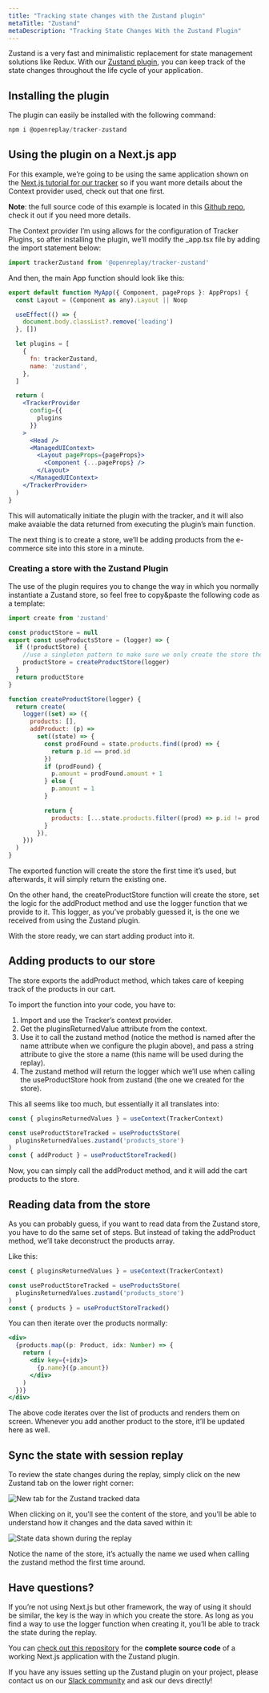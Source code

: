```yaml
---
title: "Tracking state changes with the Zustand plugin"
metaTitle: "Zustand"
metaDescription: "Tracking State Changes With the Zustand Plugin"
---
```

Zustand is a very fast and minimalistic replacement for state management solutions like Redux. With our [Zustand plugin](https://www.npmjs.com/package/@openreplay/tracker-zustand), you can keep track of the state changes throughout the life cycle of your application.

## Installing the plugin

The plugin can easily be installed with the following command:

```jsx
npm i @openreplay/tracker-zustand
```

## Using the plugin on a Next.js app

For this example, we’re going to be using the same application shown on the [Next.js tutorial for our tracker](https://docs.openreplay.com/tutorials/next) so if you want more details about the Context provider used, check out that one first.

**Note**: the full source code of this example is located in this [Github repo](https://github.com/deleteman/nextjs-commerce-example/tree/zustand-store), check it out if you need more details.

The Context provider I’m using allows for the configuration of Tracker Plugins, so after installing the plugin, we’ll modify the _app.tsx file by adding the import statement below:

```jsx
import trackerZustand from '@openreplay/tracker-zustand'
```

And then, the main App function should look like this:

```jsx
export default function MyApp({ Component, pageProps }: AppProps) {
  const Layout = (Component as any).Layout || Noop

  useEffect(() => {
    document.body.classList?.remove('loading')
  }, [])

  let plugins = [
    {
      fn: trackerZustand,
      name: 'zustand',
    },
  ]

  return (
    <TrackerProvider
      config={{
        plugins
      }}
    >
      <Head />
      <ManagedUIContext>
        <Layout pageProps={pageProps}>
          <Component {...pageProps} />
        </Layout>
      </ManagedUIContext>
    </TrackerProvider>
  )
}
```

This will automatically initiate the plugin with the tracker, and it will also make avaiable the data returned from executing the plugin’s main function.

The next thing is to create a store, we’ll be adding products from the e-commerce site into this store in a minute.

### Creating a store with the Zustand Plugin

The use of the plugin requires you to change the way in which you normally instantiate a Zustand store, so feel free to copy&paste the following code as a template:

```jsx
import create from 'zustand'

const productStore = null
export const useProductsStore = (logger) => {
  if (!productStore) {
    //use a singleton pattern to make sure we only create the store the first time around
    productStore = createProductStore(logger)
  }
  return productStore
}

function createProductStore(logger) {
  return create(
    logger((set) => ({
      products: [],
      addProduct: (p) =>
        set((state) => {
          const prodFound = state.products.find((prod) => {
            return p.id == prod.id
          })
          if (prodFound) {
            p.amount = prodFound.amount + 1
          } else {
            p.amount = 1
          }

          return {
            products: [...state.products.filter((prod) => p.id != prod.id), p],
          }
        }),
    }))
  )
}
```

The exported function will create the store the first time it’s used, but afterwards, it will simply return the existing one.

On the other hand, the createProductStore function will create the store, set the logic for the addProduct method and use the logger function that we provide to it. This logger, as you’ve probably guessed it, is the one we received from using the Zustand plugin.

With the store ready, we can start adding product into it.

## Adding products to our store

The store exports the  addProduct method, which takes care of keeping track of the products in our cart.

To import the function into  your code, you have to:

1. Import and use the Tracker’s context provider.
2. Get the pluginsReturnedValue attribute from the context.
3. Use it to call the zustand method (notice the method is named after the name attribute when we configure the plugin above), and pass a string attribute to give the store a name (this name will be used during the replay).
4. The zustand method will return the logger which we’ll use when calling the useProductStore hook from zustand (the one we created for the store).

This all seems like too much, but essentially it all translates into:

```jsx
const { pluginsReturnedValues } = useContext(TrackerContext)

const useProductStoreTracked = useProductsStore(
  pluginsReturnedValues.zustand('products_store')
)
const { addProduct } = useProductStoreTracked()
```

Now, you can simply call the addProduct method, and it will add the cart products to the store.

## Reading data from the store

As you can probably guess, if you want to read data from the Zustand store, you have to do the same set of steps. But instead of taking the addProduct method, we’ll take deconstruct the products array. 

Like this:

```jsx
const { pluginsReturnedValues } = useContext(TrackerContext)

const useProductStoreTracked = useProductsStore(
  pluginsReturnedValues.zustand('products_store')
)
const { products } = useProductStoreTracked()
```

You can then iterate over the products normally:

```jsx
<div>
  {products.map((p: Product, idx: Number) => {
    return (
      <div key={+idx}>
        {p.name}({p.amount})
      </div>
    )
  })}
</div>
```

The above code iterates over the list of products and renders them on screen. Whenever you add another product to the store, it’ll be updated here as well.

## Sync the state with session replay

To review the state changes during the replay, simply click on the new Zustand tab on the lower right corner:

![New tab for the Zustand tracked data](./images/zustand/zustand-tab.png)

When clicking on it, you’ll see the content of the store, and you’ll be able to understand how it changes and the data saved within it:

![State data shown during the replay](./images/zustand/state-replay.png)

Notice the name of the store, it’s actually the name we used when calling the zustand method the first time around.

## Have questions?

If you’re not using Next.js but other framework, the way of using it should be similar, the key is the way in which you create the store. As long as you find a way to use the logger function when creating it, you’ll be able to track the state during the replay.

You can [check out this repository](https://github.com/deleteman/nextjs-commerce-example/tree/zustand-store) for the **complete source code** of a working Next.js application with the Zustand plugin.

If you have any issues setting up the Zustand plugin on your project, please contact us on our [Slack community](https://slack.openreplay.com/) and ask our devs directly!
